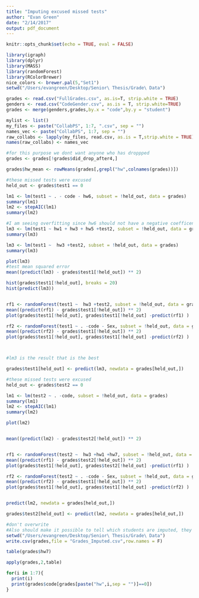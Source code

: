 ```yaml
---
title: "Imputing excused missed tests"
author: "Evan Green"
date: "2/14/2017"
output: pdf_document
---
```


```r
knitr::opts_chunk$set(echo = TRUE, eval = FALSE)
```

```r
library(igraph)
library(dplyr)
library(MASS)
library(randomForest)
library(RColorBrewer)
nice_colors <- brewer.pal(5,"Set1")
setwd("/Users/evangreen/Desktop/Senior\ Thesis/Grade\ Data")

grades <- read.csv("FullGrades.csv", as.is=T, strip.white = TRUE)
genders <- read.csv("CodeGender.csv", as.is = T, strip.white=TRUE)
grades <- merge(genders,grades,by.x = "code",by.y = "student")

mylist <- list()
my_files <- paste("CollabPS", 1:7, ".csv", sep = "")
names_vec <- paste("CollabPS", 1:7, sep = "")
raw_collabs <- lapply(my_files, read.csv, as.is = T,strip.white = TRUE)
names(raw_collabs) <- names_vec
```



```r
#for this purpose we dont want anyone who has droppped
grades <- grades[!grades$did_drop_after4,]

grades$hw_mean <- rowMeans(grades[,grepl("hw",colnames(grades))])

#these missed tests were excused
held_out <- grades$test1 == 0 

lm1 <- lm(test1 ~ . - code - hw6, subset = !held_out, data = grades)
summary(lm1)
lm2 <- stepAIC(lm1)
summary(lm2)

#I am seeing overfitting since hw6 should not have a negative coefficent 
lm3 <- lm(test1 ~ hw1 + hw3 + hw5 +test2, subset = !held_out, data = grades)
summary(lm3)

lm3 <- lm(test1 ~  hw3 +test2, subset = !held_out, data = grades)
summary(lm3)

plot(lm3)
#test mean squared error
mean((predict(lm3) - grades$test1[!held_out]) ** 2)

hist(grades$test1[!held_out], breaks = 20)
hist(predict(lm3))


rf1 <- randomForest(test1 ~  hw3 +test2, subset = !held_out, data = grades)
mean((predict(rf1) - grades$test1[!held_out]) ** 2)
plot(grades$test1[!held_out], grades$test1[!held_out] -predict(rf1) )

rf2 <- randomForest(test1 ~ . -code - Sex, subset = !held_out, data = grades)
mean((predict(rf2) - grades$test1[!held_out]) ** 2)
plot(grades$test1[!held_out], grades$test1[!held_out] -predict(rf2) )



#lm3 is the result that is the best 

grades$test1[held_out] <- predict(lm3, newdata = grades[held_out,])

```


```r
#these missed tests were excused
held_out <- grades$test2 == 0 

lm1 <- lm(test2 ~ . -code, subset = !held_out, data = grades)
summary(lm1)
lm2 <- stepAIC(lm1)
summary(lm2)

plot(lm2)


mean((predict(lm2) - grades$test2[!held_out]) ** 2)


rf1 <- randomForest(test2 ~  hw3 +hw1 +hw7, subset = !held_out, data = grades)
mean((predict(rf1) - grades$test2[!held_out]) ** 2)
plot(grades$test1[!held_out], grades$test2[!held_out] -predict(rf1) )

rf2 <- randomForest(test2 ~ . -code - Sex, subset = !held_out, data = grades)
mean((predict(rf2) - grades$test1[!held_out]) ** 2)
plot(grades$test1[!held_out], grades$test1[!held_out] -predict(rf2) )


predict(lm2, newdata = grades[held_out,])

grades$test2[held_out] <- predict(lm2, newdata = grades[held_out,])


```


```r
#don't overwrite
#Also should make it possible to tell which students are imputed, they aren't integers 
setwd("/Users/evangreen/Desktop/Senior\ Thesis/Grade\ Data")
write.csv(grades,file = "Grades_Imputed.csv",row.names = F)
```


```r
table(grades$hw7)

apply(grades,2,table)

for(i in 1:7){
  print(i)
  print(grades$code[grades[paste("hw",i,sep = "")]==0])
}


```

